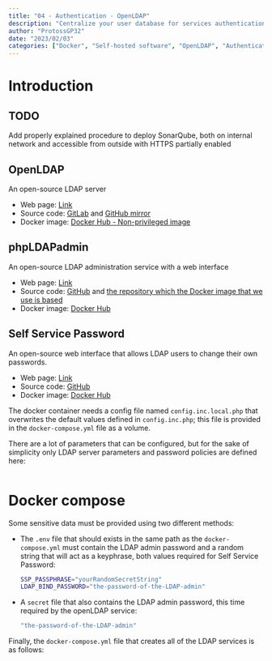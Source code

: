 ```yaml
---
title: "04 - Authentication - OpenLDAP"
description: "Centralize your user database for services authentication"
author: "ProtossGP32"
date: "2023/02/03"
categories: ["Docker", "Self-hosted software", "OpenLDAP", "Authentication"]
---
```

# Introduction

:::{.callout-warning}
## TODO
Add properly explained procedure to deploy SonarQube, both on internal network and accessible from outside with HTTPS partially enabled
:::

## OpenLDAP
An open-source LDAP server

- Web page: [Link](https://www.openldap.org/)
- Source code: [GitLab](https://git.openldap.org/openldap/openldap) and [GitHub mirror](https://github.com/openldap/openldap)
- Docker image: [Docker Hub - Non-privileged image](https://hub.docker.com/r/bitnami/openldap/)

## phpLDAPadmin
An open-source LDAP administration service with a web interface

- Web page: [Link](https://phpldapadmin.sourceforge.net/wiki/index.php/Main_Page)
- Source code: [GitHub](https://github.com/leenooks/phpLDAPadmin) and [the repository which the Docker image that we use is based](https://github.com/osixia/docker-phpLDAPadmin)
- Docker image: [Docker Hub](https://hub.docker.com/r/osixia/phpldapadmin/)

## Self Service Password
An open-source web interface that allows LDAP users to change their own passwords.

- Web page: [Link](https://self-service-password.readthedocs.io/en/latest/)
- Source code: [GitHub](https://github.com/ltb-project/self-service-password)
- Docker image: [Docker Hub](https://hub.docker.com/r/ltbproject/self-service-password)

The docker container needs a config file named `config.inc.local.php` that overwrites the default values defined in `config.inc.php`; this file is provided in the `docker-compose.yml` file as a volume.

There are a lot of parameters that can be configured, but for the sake of simplicity only LDAP server parameters and password policies are defined here:

```.php

```

# Docker compose

Some sensitive data must be provided using two different methods:

- The `.env` file that should exists in the same path as the `docker-compose.yml` must contain the LDAP admin password and a random string that will act as a keyphrase, both values required for Self Service Password:

    ```.bash
    SSP_PASSPHRASE="yourRandomSecretString"
    LDAP_BIND_PASSWORD="the-password-of-the-LDAP-admin"
    ```

- A `secret` file that also contains the LDAP admin password, this time required by the openLDAP service:

    ```.bash
    "the-password-of-the-LDAP-admin"
    ```

Finally, the `docker-compose.yml` file that creates all of the LDAP services is as follows:

```.yml
```
